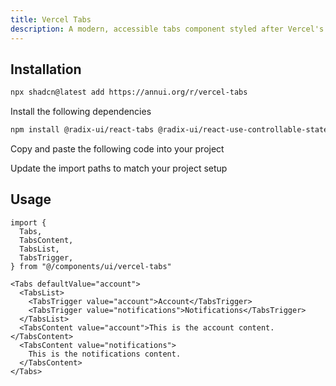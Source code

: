 ```yaml
---
title: Vercel Tabs
description: A modern, accessible tabs component styled after Vercel's design system, featuring smooth transitions and keyboard navigation support.
---
```


<ComponentPreview name="vercel-tabs-demo" className="z-0" />

## Installation

<ComponentInstall>

<CLIInstall>
  
```bash
npx shadcn@latest add https://annui.org/r/vercel-tabs
```

</CLIInstall>

<ManualInstall>

<Steps>

<Step>

Install the following dependencies

</Step>

```bash
npm install @radix-ui/react-tabs @radix-ui/react-use-controllable-state
```

<Step>

Copy and paste the following code into your project

</Step>

<ComponentSource name="vercel-tabs" />

<Step>

Update the import paths to match your project setup

</Step>

</Steps>

</ManualInstall>

</ComponentInstall>

## Usage

```tsx
import {
  Tabs,
  TabsContent,
  TabsList,
  TabsTrigger,
} from "@/components/ui/vercel-tabs"
```

```tsx
<Tabs defaultValue="account">
  <TabsList>
    <TabsTrigger value="account">Account</TabsTrigger>
    <TabsTrigger value="notifications">Notifications</TabsTrigger>
  </TabsList>
  <TabsContent value="account">This is the account content.</TabsContent>
  <TabsContent value="notifications">
    This is the notifications content.
  </TabsContent>
</Tabs>
```
